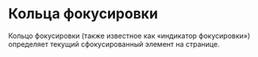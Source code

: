 

<Meta title='Foundations/Focus rings' />

# Кольца фокусировки

Кольцо фокусировки (также известное как «индикатор фокусировки») определяет текущий сфокусированный элемент на странице.

<RingsTable />
